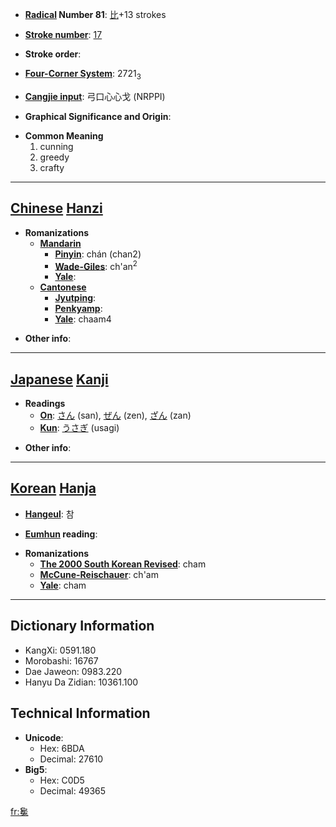 * '''[[Wiktionary:Chinese radical index| Radical]] Number 81''': [[Wiktionary:Chinese radical index 比|比]]+13 strokes

* '''[[Wiktionary:Chinese total strokes index|Stroke number]]''': [[Wiktionary:Chinese total strokes index 17|17]]

* '''Stroke order''': 

* '''[[Wiktionary:Chinese four corner index|Four-Corner System]]''': 2721<sub>3</sub>

* '''[[Wiktionary:Chinese Cangjie index|Cangjie input]]''': 弓口心心戈 (NRPPI)

* '''Graphical Significance and Origin''': 

* '''Common Meaning'''
*#cunning
*# greedy
*# crafty


----

== [[Chinese]] [[Hanzi]] ==

* '''Romanizations'''
** '''[[Mandarin]]'''
*** '''[[Pinyin]]''': chán (chan2)
*** '''[[Wade-Giles]]''': ch'an<sup>2</sup>
*** '''[[Yale]]''': 
** '''[[Cantonese]]'''
*** '''[[Jyutping]]''':
*** '''[[Penkyamp]]''': 
*** '''[[Yale]]''': chaam4

* '''Other info''': 

----

== [[Japanese]] [[Kanji]] ==

* '''Readings'''
** '''[[On]]''': [[さん]] (san), [[ぜん]] (zen), [[ざん]] (zan)
** '''[[Kun]]''': [[うさぎ]] (usagi)

* '''Other info''':  

----

== [[Korean]] [[Hanja]] ==

* '''[[Hangeul]]''': 참

* '''[[Eumhun]] reading''': 

* '''Romanizations'''
** '''[[The 2000 South Korean Revised Romanization|The 2000 South Korean Revised]]''': cham
** '''[[McCune-Reischauer]]''': ch'am
** '''[[Yale]]''': cham

----

== Dictionary Information ==

* KangXi: 0591.180
* Morobashi: 16767
* Dae Jaweon: 0983.220
* Hanyu Da Zidian: 10361.100

== Technical Information ==

* '''Unicode''':
** Hex: 6BDA
** Decimal: 27610
* '''Big5''':
** Hex: C0D5
** Decimal: 49365

[[fr:毚]]